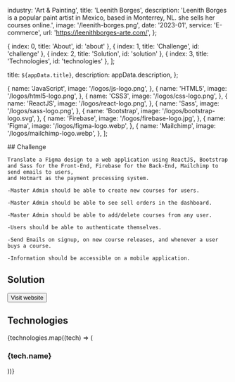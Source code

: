 
  industry: 'Art & Painting',
  title: 'Leenith Borges',
  description: 'Leenith Borges is a popular paint artist in Mexico, based in Monterrey, NL. she sells her courses online.',
  image: '/leenith-borges.png',
  date: '2023-01',
  service: 'E-commerce',
  url: 'https://leenithborges-arte.com/',
};

  { index: 0, title: 'About', id: 'about' },
  { index: 1, title: 'Challenge', id: 'challenge' },
  { index: 2, title: 'Solution', id: 'solution' },
  { index: 3, title: 'Technologies', id: 'technologies' },
];

  title: `${appData.title}`,
  description: appData.description,
};

  {
    name: 'JavaScript',
    image: '/logos/js-logo.png',
  },
  {
    name: 'HTML5',
    image: '/logos/html5-logo.png',
  },
  {
    name: 'CSS3',
    image: '/logos/css-logo.png',
  },
  {
    name: 'ReactJS',
    image: '/logos/react-logo.png',
  },
  {
    name: 'Sass',
    image: '/logos/sass-logo.png',
  },
  {
    name: 'Bootstrap',
    image: '/logos/bootstrap-logo.svg',
  },
  {
    name: 'Firebase',
    image: '/logos/firebase-logo.jpg',
  },
  {
    name: 'Figma',
    image: '/logos/figma-logo.webp',
  },
  {
    name: 'Mailchimp',
    image: '/logos/mailchimp-logo.webp',
  },
];

<Container>

<Border className="my-8" />

  <Section id="challenge">
    ## Challenge

    Translate a Figma design to a web application using ReactJS, Bootstrap and Sass for the Front-End, Firebase for the Back-End, Mailchimp to send emails to users, 
    and Hotmart as the payment processing system.

    -Master Admin should be able to create new courses for users.

    -Master Admin should be able to see sell orders in the dashboard.

    -Master Admin should be able to add/delete courses from any user.

    -Users should be able to authenticate themselves.

    -Send Emails on signup, on new course releases, and whenever a user buys a course.

    -Information should be accessible on a mobile application.

  </Section>

<Border className="my-8" />

<Section id="solution">

## Solution

<AppSolution image={appData.image}>


<Button href={appData.url} target="_blank" className="flex items-center gap-x-2 button-hover-shadow mt-3" variant="secondary" arrow="right">Visit website</Button>

</AppSolution>

</Section>

<Border className="my-8" />

<Section id="technologies">

## Technologies

<FadeInStagger className="flex gap-4 mt-6 flex-wrap" faster once>
  {technologies.map((tech) => (
    <FadeIn key={tech.name}>
      <div className="mt-auto">
        <Image
          src={tech.image}
          className="object-contain rounded-md m-auto"
          alt=""
          height={64}
          width={64}
          style={{
            width: 64,
            height: 64,
          }}
        />
        <h3 className="text-sm font-semibold tracking-tight text-[#525df3] text-center bg-white rounded-full w-min px-2 m-2 mx-auto">{tech.name}</h3>
      </div>
    </FadeIn>
  ))}
</FadeInStagger>

</Section>

</Container>